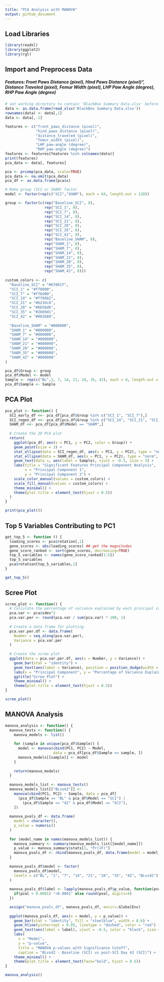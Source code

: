 ```yaml
---
title: "PCA Analysis with MANOVA"
output: github_document
---
```


## Load Libraries
```r
library(readxl)
library(ggplot2)
library(rgl)
```

## Import and Preprocess Data

##### Features: Front Paws Distance (pixel), Hind Paws Distance (pixel)", Distance Traveled (pixel), Femur Width (pixel), LHP Paw Angle (degree), RHP Paw Angle (degree)

```r
# set working directory to contain 'BlackBox Summary Data.xlsx' before running below
data <- as.data.frame(read_xlsx('BlackBox Summary Data.xlsx'))
rownames(data) <- data[,1]
data <- data[,-1]

features <- c("front_paws_distance (pixel)",
              "hind_paws_distance (pixel)",
              "distance_traveled (pixel)",
              "femur_width (pixel)",
              "LHP_paw-angle (degree)",
              "RHP_paw-angle (degree)")
features <- features[features %in% colnames(data)]
print(features)
pca_data <- data[, features]

pca <- prcomp(pca_data, scale=TRUE)
pca_data <- na.omit(pca_data)
pca_df <- as.data.frame(pca$x)

# Make group (SCI or SHAM) factor
model <- factor(rep(c("SCI","SHAM"), each = 64, length.out = 128))

group <- factor(c(rep("Baseline_SCI", 8),
                  rep("SCI_1", 8),
                  rep("SCI_7", 8),
                  rep("SCI_14", 8),
                  rep("SCI_21", 8),
                  rep("SCI_28", 8),
                  rep("SCI_35", 8),
                  rep("SCI_42", 8),
                  rep("Baseline_SHAM", 8),
                  rep("SHAM_1", 8),
                  rep("SHAM_7", 8),
                  rep("SHAM_14", 8),
                  rep("SHAM_21", 8),
                  rep("SHAM_28", 8),
                  rep("SHAM_35", 8),
                  rep("SHAM_42", 8)))
                  
custom_colors <- c(
  "Baseline_SCI" = "#67001f",
  "SCI_1" = "#ff0000",
  "SCI_7" = "#ff6d00",
  "SCI_14" = "#ff66b2",
  "SCI_21" = "#b23dc6",
  "SCI_28" = "#6b5bd6",
  "SCI_35" = "#2b69d1",
  "SCI_42" = "#002b88",
  
  "Baseline_SHAM" = "#000000",
  "SHAM_1" = "#000000",
  "SHAM_7" = "#000000",
  "SHAM_14" = "#000000",
  "SHAM_21" = "#000000",
  "SHAM_28" = "#000000",
  "SHAM_35" = "#000000",
  "SHAM_42" = "#000000"
)

pca_df$Group <- group
pca_df$Model <- model
Sample <- rep(c("BL",1, 7, 14, 21, 28, 35, 42), each = 8, length.out = 128)
pca_df$Sample <- Sample
```

## PCA Plot
```r
pca_plot <- function() {
  SCI_early_df <<- pca_df[pca_df$Group %in% c("SCI_1", "SCI_7"),]
  SCI_regen_df <<- pca_df[pca_df$Group %in% c("SCI_14", "SCI_21", "SCI_28", "SCI_35", "SCI_42"),]
  SHAM_df <<- pca_df[pca_df$Model == "SHAM",]
  
  # Create the 2D PCA plot
  return(
    ggplot(pca_df, aes(x = PC1, y = PC2, color = Group)) +
    geom_point(size = 3) +
    stat_ellipse(data = SCI_regen_df, aes(x = PC1, y = PC2), type = "norm", level = 0.95, color = custom_colors[['SCI_42']]) +
    stat_ellipse(data = SHAM_df, aes(x = PC1, y = PC2), type = "norm", level = 0.95, color = custom_colors[['SHAM_1']]) +
    geom_text(data =, aes(label = Sample), vjust = -0.5, size = 3) +
    labs(title = "Significant Features Principal Component Analysis",
         x = "Principal Component 1",
         y = "Principal Component 2") +
    scale_color_manual(values = custom_colors) +
    scale_fill_manual(values = custom_colors) +
    theme_minimal() +
    theme(plot.title = element_text(hjust = 0.5))
  )
}

print(pca_plot())
```

## Top 5 Variables Contributing to PC1
```r
get_top_5 <- function () {
  loading_scores <- pca$rotation[,1]
  gene_scores <- abs(loading_scores) ## get the magnitudes
  gene_score_ranked <- sort(gene_scores, decreasing=TRUE)
  top_5_variables <- names(gene_score_ranked[1:5])
  top_5_variables
  pca$rotation[top_5_variables,1]
}

get_top_5()
```

## Scree Plot
```r
scree_plot <- function() {
  # Calculate the percentage of variance explained by each principal component
  pca.var <- pca$sdev^2
  pca.var.per <- round(pca.var / sum(pca.var) * 100, 1)
  
  # Create a data frame for plotting
  pca.var.per.df <- data.frame(
    Number = seq_along(pca.var.per),
    Variance = pca.var.per
  )
  
  # Create the scree plot
  ggplot(data = pca.var.per.df, aes(x = Number, y = Variance)) +
    geom_bar(stat = "identity") +
    geom_text(aes(label = Variance), position = position_dodge(width = 0.9), vjust = -0.25) +
    labs(x = "Principal Component", y = "Percentage of Variance Explained") +
    ggtitle("Scree Plot") +
    theme_minimal() +
    theme(plot.title = element_text(hjust = 0.5))
}

scree_plot()
```

## MANOVA Analysis
```r
manova_analysis <- function() {
  manova_tests <- function() {
    manova_models <- list()
    
    for (sample in unique(pca_df$Sample)) {
      model <- manova(cbind(PC1, PC2) ~ Model,
                      data = pca_df[pca_df$Sample == sample, ])
      manova_models[[sample]] <- model
    }
    
    return(manova_models)
  }
  
  manova_models_list <- manova_tests()
  manova_models_list[["BLvs42"]] <-
    manova(cbind(PC1, PC2) ~ Sample, data = pca_df[
      (pca_df$Sample == "BL" & pca_df$Model == "SCI") |
        (pca_df$Sample == "42" & pca_df$Model == "SCI"),
    ])
  
  manova_pvals_df <- data.frame(
    model = character(),
    p_value = numeric()
  )
  
  for (model_name in names(manova_models_list)) {
    manova_summary <- summary(manova_models_list[[model_name]])
    p_value <- manova_summary$stats[1, "Pr(>F)"]
    manova_pvals_df <- rbind(manova_pvals_df, data.frame(model = model_name, p_value = p_value))
  }
  
  manova_pvals_df$model <- factor(
    manova_pvals_df$model,
    levels = c("BL", "1", "7", "14", "21", "28", "35", "42", "BLvs42")
  )
  
  manova_pvals_df$label <- lapply(manova_pvals_df$p_value, function(pval) {
    if(pval < 0.0001) "<0.0001" else round(pval, digits=4)
  })

  assign("manova_pvals_df", manova_pvals_df, envir=.GlobalEnv)
  
  ggplot(manova_pvals_df, aes(x = model, y = p_value)) +
    geom_bar(stat = "identity", fill = "steelblue", width = 0.6) +
    geom_hline(yintercept = 0.05, linetype = "dashed", color = "red") +
    geom_text(aes(label = label), vjust = -0.5, color = "black", size = 2) +
    labs(
      x = "Model",
      y = "p-value",
      title = "MANOVA p-values with Significance Cutoff",
      caption = "BLvs42 - Baseline (SCI) vs post-SCI Day 42 (SCI)") +
    theme_minimal() +
    theme(plot.title = element_text(face="bold", hjust = 0.5))
}

manova_analysis()
```
